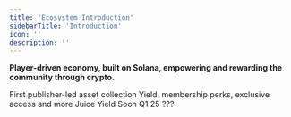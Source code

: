 ```yaml
---
title: 'Ecosystem Introduction'
sidebarTitle: 'Introduction'
icon: ''
description: ''
---
```

**Player-driven economy, built on Solana, empowering and rewarding the community through crypto.**


<CardGroup cols={3}>
 <Card title="Genesis Collection" icon="cube" href="genesis">
  First publisher-led asset collection
  </Card>
    <Card title="Holder Benefits" icon="layer-group" href="holders">
    Yield, membership perks, exclusive access and more
  </Card>
    <Card title="Genesis Staking" icon="ring" href="staking">
    Juice Yield
  </Card>
</CardGroup>
<CardGroup cols={2}>
  </Card>
     <Card title="Playground" icon="dice" href="Playground">
   Soon Q1 25
  </Card>
     <Card title="Juice" icon="glass-water" href="https://itsjuice.xyz">
     ???
  </Card>
</CardGroup>
